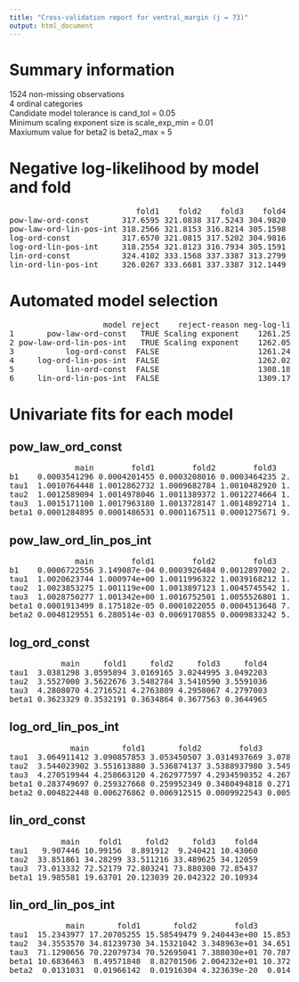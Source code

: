 ```yaml
---
title: "Cross-validation report for ventral_margin (j = 73)"
output: html_document
---
```

# Summary information
1524 non-missing observations  
4 ordinal categories  
Candidate model tolerance is cand_tol = 0.05  
Minimum scaling exponent size is scale_exp_min = 0.01  
Maxiumum value for beta2 is beta2_max = 5  

# Negative log-likelihood by model and fold
<pre>
                           fold1    fold2    fold3    fold4  
pow-law-ord-const       317.6595 321.0838 317.5243 304.9820  
pow-law-ord-lin-pos-int 318.2566 321.8153 316.8214 305.1598  
log-ord-const           317.6570 321.0815 317.5202 304.9816  
log-ord-lin-pos-int     318.2554 321.8123 316.7934 305.1591  
lin-ord-const           324.4102 333.1568 337.3387 313.2799  
lin-ord-lin-pos-int     326.0267 333.6681 337.3387 312.1449  
</pre>
# Automated model selection
<pre>
                    model reject    reject-reason neg-log-lik delta-neg-log-lik model-rank  
1       pow-law-ord-const   TRUE Scaling exponent    1261.250       0.009276344         NA  
2 pow-law-ord-lin-pos-int   TRUE Scaling exponent    1262.053       0.812760133         NA  
3           log-ord-const  FALSE                     1261.240       0.000000000          1  
4     log-ord-lin-pos-int  FALSE                     1262.020       0.779795708          2  
5           lin-ord-const  FALSE                     1308.186      46.945397707          3  
6     lin-ord-lin-pos-int  FALSE                     1309.178      47.938124989          4  
</pre>
# Univariate fits for each model
## pow_law_ord_const  
<pre>
              main        fold1        fold2        fold3        fold4  
b1    0.0003541296 0.0004201455 0.0003208016 0.0003464235 2.713855e-04  
tau1  1.0010764448 1.0012862732 1.0009682784 1.0010482920 1.000828e+00  
tau2  1.0012589094 1.0014978046 1.0011389372 1.0012274664 1.000966e+00  
tau3  1.0015171100 1.0017963180 1.0013728147 1.0014892714 1.001162e+00  
beta1 0.0001284895 0.0001486531 0.0001167511 0.0001275671 9.902365e-05  
</pre>
## pow_law_ord_lin_pos_int  
<pre>
              main        fold1        fold2        fold3        fold4  
b1    0.0006722556 3.149087e-04 0.0003926484 0.0012897002 2.610297e-04  
tau1  1.0020623744 1.000974e+00 1.0011996322 1.0039168212 1.000804e+00  
tau2  1.0023853275 1.001119e+00 1.0013897123 1.0045745542 1.000927e+00  
tau3  1.0028750277 1.001342e+00 1.0016752501 1.0055526801 1.001114e+00  
beta1 0.0001913499 8.175182e-05 0.0001022055 0.0004513648 7.101363e-05  
beta2 0.0048129551 6.280514e-03 0.0069170855 0.0009833242 5.961971e-03  
</pre>
## log_ord_const  
<pre>
           main     fold1     fold2     fold3     fold4  
tau1  3.0381298 3.0595894 3.0169165 3.0244995 3.0492203  
tau2  3.5527000 3.5622676 3.5482784 3.5410590 3.5591036  
tau3  4.2808070 4.2716521 4.2763809 4.2958067 4.2797003  
beta1 0.3623329 0.3532191 0.3634864 0.3677563 0.3644965  
</pre>
## log_ord_lin_pos_int  
<pre>
             main       fold1       fold2        fold3      fold4  
tau1  3.064911412 3.090857853 3.053450507 3.0314937669 3.07898054  
tau2  3.544023902 3.551613880 3.536874137 3.5388937980 3.54903608  
tau3  4.270519944 4.258663120 4.262977597 4.2934590352 4.26714017  
beta1 0.283749697 0.259327668 0.259952349 0.3480494818 0.27180975  
beta2 0.004822448 0.006276862 0.006912515 0.0009922543 0.00595916  
</pre>
## lin_ord_const  
<pre>
           main    fold1     fold2     fold3    fold4  
tau1   9.907446 10.99156  8.891912  9.240421 10.43060  
tau2  33.851861 34.28299 33.511216 33.489625 34.12059  
tau3  73.013332 72.52179 72.803241 73.880300 72.85437  
beta1 19.985581 19.63701 20.123039 20.042322 20.10934  
</pre>
## lin_ord_lin_pos_int  
<pre>
            main       fold1       fold2        fold3       fold4  
tau1  15.2343977 17.20705255 15.58549479 9.240443e+00 15.85347104  
tau2  34.3553570 34.81239730 34.15321042 3.348963e+01 34.65159131  
tau3  71.1290656 70.22079734 70.52695041 7.388030e+01 70.78741615  
beta1 10.6836463  8.49571848  8.82701506 2.004232e+01 10.37219191  
beta2  0.0131031  0.01966142  0.01916304 4.323639e-20  0.01413007  
</pre>
